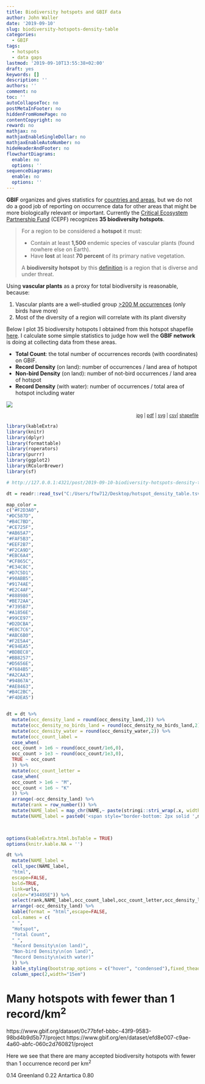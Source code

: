 ```yaml
---
title: Biodiversity hotspots and GBIF data
author: John Waller
date: '2019-09-10'
slug: biodiversity-hotspots-density-table
categories:
  - GBIF
tags:
  - hotspots
  - data gaps
lastmod: '2019-09-10T13:55:38+02:00'
draft: yes
keywords: []
description: ''
authors: ''
comment: no
toc: ''
autoCollapseToc: no
postMetaInFooter: no
hiddenFromHomePage: no
contentCopyright: no
reward: no
mathjax: no
mathjaxEnableSingleDollar: no
mathjaxEnableAutoNumber: no
hideHeaderAndFooter: no
flowchartDiagrams:
  enable: no
  options: ''
sequenceDiagrams:
  enable: no
  options: ''
---
```


**GBIF** organizes and gives statistics for [countries and areas](https://www.gbif.org/the-gbif-network), but we do not do a good job of reporting on occurrence data for other areas that might be more biologically relevant or important. Currently the [Critical Ecosystem Partnership Fund](https://www.cepf.net) (CEPF) recognizes **35 biodiversity hotspots**. 

>For a region to be considered a **hotspot** it must: 
>
> * Contain at least **1,500** endemic species of vascular plants (found nowhere else on Earth).
> * Have **lost** at least **70 percent** of its primary native vegetation.
> 
> A **biodiversity hotspot** by this [definition](https://zenodo.org/record/3261807#.XYCMeigzZaR) is a region that is diverse and under threat. 

Using **vascular plants** as a proxy for total biodiversity is reasonable, because:

1. Vascular plants are a well-studied group [>200 M occurrences](https://www.gbif.org/occurrence/search?taxon_key=7707728) (only birds have more)
2. Most of the diversity of a region will correlate with its plant diversity 

Below I plot 35 biodiversity hotspots I obtained from this hotspot shapefile [here](https://zenodo.org/record/3261807#.XYCMeigzZaR). I calculate some simple statistics to judge how well the **GBIF network** is doing at collecting data from these areas. 

* **Total Count**: the total number of occurrences records (with coordinates) on GBIF.
* **Record Density** (on land): number of occurrences / land area of hotspot
* **Non-bird Density** (on land):	number of not-bird occurrences / land area of hotspot
* **Record Density** (with water): number of occurrences / total area of hotspot including water

![](/post/2019-09-10-biodiversity-hotspots-density-table_files/all_regions_map.svg)
<div style="text-align:right;"><sub>
[jpg](/post/2019-09-10-biodiversity-hotspots-density-table_files/all_regions_map.jpg) | [pdf](/post/2019-09-10-biodiversity-hotspots-density-table_files/all_regions_map.pdf) | [svg](/post/2019-09-10-biodiversity-hotspots-density-table_files/all_regions_map.svg) | [csv](/post/2019-09-10-biodiversity-hotspots-density-table_files/hotspot_density_table.tsv)|
[shapefile](https://zenodo.org/record/3261807#.XYCl0CgzZaS)
</div>

```R

library(kableExtra)
library(knitr)
library(dplyr)
library(formattable)
library(roperators)
library(purrr)
library(ggplot2)
library(RColorBrewer)
library(sf)

# http://127.0.0.1:4321/post/2019-09-10-biodiversity-hotspots-density-table_files/hotspot_density_table.tsv

dt = readr::read_tsv("C:/Users/ftw712/Desktop/hotspot_density_table.tsv")

map_color = 
c("#F2D3A0", 
"#DC587D", 
"#B4C7BD", 
"#CE725F", 
"#AB65A7", 
"#FAF5B3", 
"#EEF2B7",
"#F2CA9D",
"#EBC6A4",
"#CF865C",
"#E34C8C",
"#D7C5D1",
"#90ABB5",
"#9174AE",
"#E2C4AF",
"#888986",
"#BE72AA",
"#7395B7",
"#A1856E",
"#99CE97",
"#D2DCBA",
"#E0C7C6",
"#ABC6B0",
"#F2E5A4",
"#E94EA5",
"#BDBEC8",
"#BB8257",
"#D5656E",
"#7684B5",
"#A2CAA3",
"#94867A",
"#AE8463",
"#B4C2BC",
"#F4DEA5")


dt = dt %>% 
  mutate(occ_density_land = round(occ_density_land,2)) %>%
  mutate(occ_density_no_birds_land = round(occ_density_no_birds_land,2)) %>%
  mutate(occ_density_water = round(occ_density_water,2)) %>%
  mutate(occ_count_label = 
  case_when(
  occ_count > 1e6 ~ round(occ_count/1e6,0),
  occ_count > 1e3 ~ round(occ_count/1e3,0),
  TRUE ~ occ_count
  )) %>%
  mutate(occ_count_letter = 
  case_when(
  occ_count > 1e6 ~ "M",
  occ_count < 1e6 ~ "K"
  )) %>%
  arrange(-occ_density_land) %>%
  mutate(rank = row_number()) %>%
  mutate(NAME_label = map_chr(NAME,~ paste(stringi::stri_wrap(.x, width=18,whitespace_only=TRUE),collapse="<br>") )) %>%
  mutate(NAME_label = paste0('<span style="border-bottom: 2px solid ',map_color,'">',NAME_label,'</span>'))
  


options(kableExtra.html.bsTable = TRUE)
options(knitr.kable.NA = '')

dt %>%
  mutate(NAME_label = 
  cell_spec(NAME_label,
  "html",
  escape=FALSE,
  bold=TRUE,
  link=urls,
  color="#34495E")) %>%
  select(rank,NAME_label,occ_count_label,occ_count_letter,occ_density_land,occ_density_no_birds_land,occ_density_water) %>%
  arrange(-occ_density_land) %>%
  kable(format = "html",escape=FALSE,
  col.names = c(
  " ",
  "Hotspot",
  "Total Count",
  " ",
  "Record Density\n(on land)",
  "Non-bird Density\n(on land)",
  "Record Density\n(with water)"
  )) %>%
  kable_styling(bootstrap_options = c("hover", "condensed"),fixed_thead = TRUE) %>%
  column_spec(2,width="15em") 


```


# Many hotspots with fewer than 1 record/km<sup>2</sup>

https://www.gbif.org/dataset/0c77bfef-bbbc-43f9-9583-98bd4b9d5b77/project
https://www.gbif.org/en/dataset/efd8e007-c9ae-4a60-abfc-060c2d760821/project

Here we see that there are many accepted biodiversity hotspots with fewer than 1 occurrence record per km<sup>2</sup>

0.14 Greenland
0.22 Antartica
0.80 


<!--more-->
